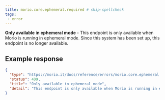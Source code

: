 ```yaml
---
title: morio.core.ephemeral.required # skip-spellcheck
tags:
 - error
---
```



<!-- MORIO_AUTO_GENERATED_CONTENT_STARTS - Manual changes made below will be overwritten skip-spellcheck -->
__Only available in ephemeral mode__ - This endpoint is only available when Morio is running in ephemeral mode. Since this system has been set up, this endpoint is no longer available.
<!-- MORIO_AUTO_GENERATED_CONTENT_ENDS - Manual changes made above will be overwritten skip-spellcheck -->


<!-- MORIO_AUTO_GENERATED_CONTENT_STARTS - Manual changes made below will be overwritten skip-spellcheck -->
## Example response

```json
{
  "type": "https://morio.it/docs/reference/errors/morio.core.ephemeral.required",
  "status": 409,
  "title": "Only available in ephemeral mode",
  "detail": "This endpoint is only available when Morio is running in ephemeral mode. Since this system has been set up, this endpoint is no longer available."
}
```
<!-- MORIO_AUTO_GENERATED_CONTENT_ENDS - Manual changes made above will be overwritten skip-spellcheck -->
